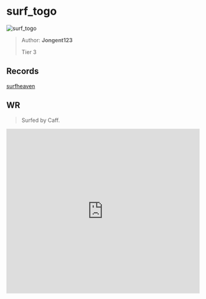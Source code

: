
# surf_togo

![surf_togo](https://raw.githubusercontent.com/Sayt123/SurfMapPics/Maps-and-bonuses/csgo/surf_togo.jpg)

> Author: **Jongent123**
>
> Tier 3

## Records

[surfheaven](https://surfheaven.eu/map/surf_togo)

## WR

> Surfed by Caff.

<iframe
width="100%"
height="430"
src="https://www.youtube.com/embed/PbEQBmcenpM"
frameborder="0"
allow="accelerometer; autoplay; clipboard-write; encrypted-media; gyroscope; picture-in-picture"
allowFullScreen
/>

```md

[Surf Timer] - twitch.tv/caffrey - live finished in 00:39:97 (WR -00:00:70). Improving by 00:01:26
[Surf Timer] - twitch.tv/caffrey - live beat the map record! Rank: 1/1241

Previous WR holder: noob c


```
                
